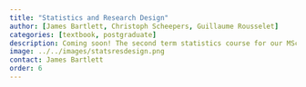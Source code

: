 ```yaml
---
title: "Statistics and Research Design"
author: [James Bartlett, Christoph Scheepers, Guillaume Rousselet]
categories: [textbook, postgraduate]
description: Coming soon! The second term statistics course for our MSc in Research Methods.
image: ../../images/statsresdesign.png
contact: James Bartlett
order: 6
---
```

